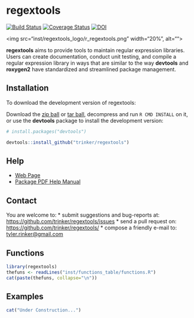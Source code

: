 regextools
=======

[![Build Status](https://travis-ci.org/trinker/regextools.png?branch=master)](https://travis-ci.org/trinker/regextools)
[![Coverage Status](https://coveralls.io/repos/trinker/regextools/badge.png?branch=master)](https://coveralls.io/r/trinker/regextools?branch=master)
[![DOI](https://zenodo.org/badge/5398/trinker/regextools.svg)](http://dx.doi.org/10.5281/zenodo.13804)

<img src="inst/regextools_logo/r_regextools.png" width="20%", alt="">  

**regextools** aims to provide tools to maintain regular expression libraries.  Users can create documentation, conduct unit testing, and compile a regular expression library in ways that are similar to the way **devtools** and **roxygen2** have standardized and streamlined package management.

## Installation

To download the development version of regextools:

Download the [zip ball](https://github.com/trinker/regextools/zipball/master) or [tar ball](https://github.com/trinker/regextools/tarball/master), decompress and run `R CMD INSTALL` on it, or use the **devtools** package to install the development version:

```r
# install.packages("devtools")

devtools::install_github("trinker/regextools")
```

## Help

- [Web Page](http://trinker.github.com/regextools/)     
- [Package PDF Help Manual](https://dl.dropboxusercontent.com/u/61803503/regextools.pdf)   

## Contact

You are welcome to:
* submit suggestions and bug-reports at: <https://github.com/trinker/regextools/issues>
* send a pull request on: <https://github.com/trinker/regextools/>
* compose a friendly e-mail to: <tyler.rinker@gmail.com>

## Functions

```r
library(regextools)
thefuns <- readLines("inst/functions_table/functions.R")
cat(paste(thefuns, collapse="\n"))
```

## Examples

```r
cat("Under Construction...")
```
